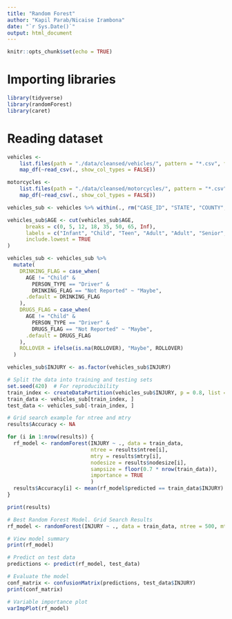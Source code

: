 ```yaml
---
title: "Random Forest"
author: "Kapil Parab/Nicaise Irambona"
date: "`r Sys.Date()`"
output: html_document
---
```


```r
knitr::opts_chunk$set(echo = TRUE)
```

# Importing libraries

```r
library(tidyverse)
library(randomForest)
library(caret)
```

# Reading dataset

```r

vehicles <-
    list.files(path = "./data/cleansed/vehicles/", pattern = "*.csv", full.names = TRUE) %>% 
    map_df(~read_csv(., show_col_types = FALSE))

motorcycles <-
    list.files(path = "./data/cleansed/motorcycles/", pattern = "*.csv", full.names = TRUE) %>% 
    map_df(~read_csv(., show_col_types = FALSE))

```

```r
vehicles_sub <- vehicles %>% within(., rm("CASE_ID", "STATE", "COUNTY", "VEH_MOD_YEAR", "VEH_BRAND", "VEH_MODEL", "LATITUDE", "LONGITUDE", "ACC_TS", "AIRBAG_DEPLOYED")) 

vehicles_sub$AGE <- cut(vehicles_sub$AGE, 
      breaks = c(0, 5, 12, 18, 35, 50, 65, Inf), 
      labels = c("Infant", "Child", "Teen", "Adult", "Adult", "Senior", "Elderly"),
      include.lowest = TRUE
)

vehicles_sub <- vehicles_sub %>%
  mutate(
    DRINKING_FLAG = case_when(
      AGE != "Child" & 
        PERSON_TYPE == "Driver" & 
        DRINKING_FLAG == "Not Reported" ~ "Maybe",
      .default = DRINKING_FLAG
    ),
    DRUGS_FLAG = case_when(
      AGE != "Child" & 
        PERSON_TYPE == "Driver" & 
        DRUGS_FLAG == "Not Reported" ~ "Maybe",
      .default = DRUGS_FLAG
    ),
    ROLLOVER = ifelse(is.na(ROLLOVER), "Maybe", ROLLOVER)
  )

vehicles_sub$INJURY <- as.factor(vehicles_sub$INJURY)
```

```r
# Split the data into training and testing sets
set.seed(420)  # For reproducibility
train_index <- createDataPartition(vehicles_sub$INJURY, p = 0.8, list = FALSE)
train_data <- vehicles_sub[train_index, ]
test_data <- vehicles_sub[-train_index, ]
```

```r
# Grid search example for ntree and mtry
results$Accuracy <- NA

for (i in 1:nrow(results)) {
  rf_model <- randomForest(INJURY ~ ., data = train_data, 
                           ntree = results$ntree[i], 
                           mtry = results$mtry[i], 
                           nodesize = results$nodesize[i],
                           sampsize = floor(0.7 * nrow(train_data)),
                           importance = TRUE
                           )
  results$Accuracy[i] <- mean(rf_model$predicted == train_data$INJURY)
}

print(results)
```

```r
# Best Random Forest Model. Grid Search Results
rf_model <- randomForest(INJURY ~ ., data = train_data, ntree = 500, mtry = 4, nodesize = 1, sampsize = floor(0.7 * nrow(train_data)), importance = TRUE)

# View model summary
print(rf_model)
```

```r
# Predict on test data
predictions <- predict(rf_model, test_data)

# Evaluate the model
conf_matrix <- confusionMatrix(predictions, test_data$INJURY)
print(conf_matrix)
```

```r
# Variable importance plot
varImpPlot(rf_model)
```